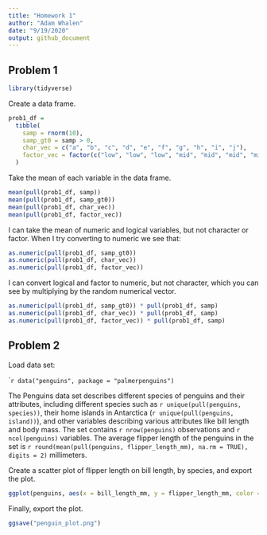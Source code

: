 ```yaml
---
title: "Homework 1"
author: "Adam Whalen"
date: "9/19/2020"
output: github_document
---
```


## Problem 1

```r
library(tidyverse)
```

Create a data frame.

```r
prob1_df = 
  tibble(
    samp = rnorm(10),
    samp_gt0 = samp > 0,
    char_vec = c("a", "b", "c", "d", "e", "f", "g", "h", "i", "j"),
    factor_vec = factor(c("low", "low", "low", "mid", "mid", "mid", "mid", "hi", "hi", "hi"))
  )
```

Take the mean of each variable in the data frame.

```r
mean(pull(prob1_df, samp))
mean(pull(prob1_df, samp_gt0))
mean(pull(prob1_df, char_vec))
mean(pull(prob1_df, factor_vec))
```

I can take the mean of numeric and logical variables, but not character or factor. When I try converting to numeric we see that:

```r
as.numeric(pull(prob1_df, samp_gt0))
as.numeric(pull(prob1_df, char_vec))
as.numeric(pull(prob1_df, factor_vec))
```

I can convert logical and factor to numeric, but not character, which you can see by multiplying by the random numerical vector.

```r
as.numeric(pull(prob1_df, samp_gt0)) * pull(prob1_df, samp)
as.numeric(pull(prob1_df, char_vec)) * pull(prob1_df, samp)
as.numeric(pull(prob1_df, factor_vec)) * pull(prob1_df, samp) 
```

## Problem 2

Load data set: 

````r
data("penguins", package = "palmerpenguins")
```

The Penguins data set describes different species of penguins and their attributes, including different species such as  `r unique(pull(penguins, species))`, their home islands in Antarctica (`r unique(pull(penguins, island))`), and other variables describing various attributes like bill length and body mass. The set contains `r nrow(penguins)` observations and `r ncol(penguins)` variables. The average flipper length of the penguins in the set is `r round(mean(pull(penguins, flipper_length_mm), na.rm = TRUE), digits = 2)` millimeters.

Create a scatter plot of flipper length on bill length, by species, and export the plot.
```r
ggplot(penguins, aes(x = bill_length_mm, y = flipper_length_mm, color = species)) + geom_point(na.rm = TRUE) + labs(title = "Flipper length and bill length \n by species", x = "Bill length", y = "Flipper length")
```

Finally, export the plot.

```r
ggsave("penguin_plot.png")
```






